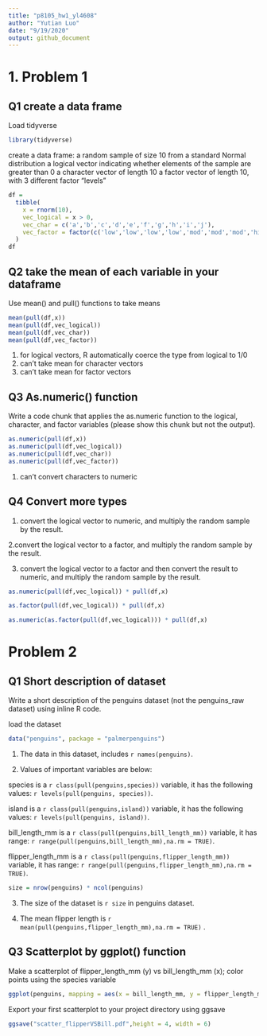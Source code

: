 ```yaml
---
title: "p8105_hw1_yl4608"
author: "Yutian Luo"
date: "9/19/2020"
output: github_document
---
```


# 1. Problem 1

## Q1 create a data frame

Load tidyverse

```r
library(tidyverse)
```

create a data frame:
a random sample of size 10 from a standard Normal distribution
a logical vector indicating whether elements of the sample are greater than 0
a character vector of length 10
a factor vector of length 10, with 3 different factor “levels”

```r
df = 
  tibble(
    x = rnorm(10),
    vec_logical = x > 0,
    vec_char = c('a','b','c','d','e','f','g','h','i','j'),
    vec_factor = factor(c('low','low','low','low','mod','mod','mod','high','high','high'))
  )
df
```


## Q2 take the mean of each variable in your dataframe

Use mean() and pull() functions to take means

```r
mean(pull(df,x))
mean(pull(df,vec_logical))
mean(pull(df,vec_char))
mean(pull(df,vec_factor))
```

1. for logical vectors, R automatically coerce the type from logical to 1/0
2. can't take mean for character vectors
3. can't take mean for factor vectors



## Q3 As.numeric() function

Write a code chunk that applies the as.numeric function to the logical, character, and factor variables (please show this chunk but not the output). 

```r
as.numeric(pull(df,x))
as.numeric(pull(df,vec_logical))
as.numeric(pull(df,vec_char))
as.numeric(pull(df,vec_factor))
```

1. can't convert characters to numeric

## Q4 Convert more types

1. convert the logical vector to numeric, and multiply the random sample by the result.

2.convert the logical vector to a factor, and multiply the random sample by the result.

3. convert the logical vector to a factor and then convert the result to numeric, and multiply the random sample by the result.

```r
as.numeric(pull(df,vec_logical)) * pull(df,x)

as.factor(pull(df,vec_logical)) * pull(df,x)

as.numeric(as.factor(pull(df,vec_logical))) * pull(df,x)

```



# Problem 2

## Q1 Short description of dataset

Write a short description of the penguins dataset (not the penguins_raw dataset) using inline R code.

load the dataset

```r
data("penguins", package = "palmerpenguins")
```

1. The data in this dataset, includes 
`r names(penguins)`.

2. Values of important variables are below:

species is a `r class(pull(penguins,species))` variable, it has the following values: `r levels(pull(penguins, species))`.

island is a `r class(pull(penguins,island))` variable, it has the following values: `r levels(pull(penguins, island))`.

bill_length_mm is a `r class(pull(penguins,bill_length_mm))` variable, it has range: `r range(pull(penguins,bill_length_mm),na.rm = TRUE)`.

flipper_length_mm is a `r class(pull(penguins,flipper_length_mm))` variable, it has range: `r range(pull(penguins,flipper_length_mm),na.rm = TRUE)`.


```r
size = nrow(penguins) * ncol(penguins)
```

3. The size of the dataset is `r size` in penguins dataset.

4. The mean flipper length is `r mean(pull(penguins,flipper_length_mm),na.rm = TRUE) ` .


## Q3 Scatterplot by ggplot() function

Make a scatterplot of flipper_length_mm (y) vs bill_length_mm (x); 
color points using the species variable 

```r
ggplot(penguins, mapping = aes(x = bill_length_mm, y = flipper_length_mm, color = species)) + geom_point()
```

Export your first scatterplot to your project directory using ggsave

```r
ggsave("scatter_flipperVSBill.pdf",height = 4, width = 6)
```





















